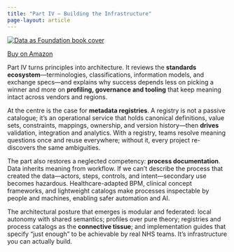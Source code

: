 ```yaml
---
title: "Part IV — Building the Infrastructure"
page-layout: article
---
```

<div class="book-cover-left">
  <a href="https://amzn.eu/d/enJozBL" target="_blank">
    <img src="../images/cover.png" alt="Data as Foundation book cover">
  </a>
  <p>
    <a href="https://amzn.eu/d/enJozBL" target="_blank">Buy on Amazon</a>
  </p>
</div>


Part IV turns principles into architecture. It reviews the **standards ecosystem**—terminologies, classifications, information models, and exchange specs—and explains why success depends less on picking a winner and more on **profiling, governance and tooling** that keep meaning intact across vendors and regions.

At the centre is the case for **metadata registries**. A registry is not a passive catalogue; it’s an operational service that holds canonical definitions, value sets, constraints, mappings, ownership, and version history—then **drives** validation, integration and analytics. With a registry, teams resolve meaning questions once and reuse everywhere; without it, every project re-discovers the same ambiguities.

The part also restores a neglected competency: **process documentation**. Data inherits meaning from workflow. If we can’t describe the process that created the data—actors, steps, controls, and intent—secondary use becomes hazardous. Healthcare-adapted BPM, clinical concept frameworks, and lightweight catalogs make processes inspectable by people and machines, enabling safer automation and AI.

The architectural posture that emerges is modular and federated: local autonomy with shared semantics; profiles over pure theory; registries and process catalogs as the **connective tissue**; and implementation guides that specify “just enough” to be achievable by real NHS teams. It’s infrastructure you can actually build.
